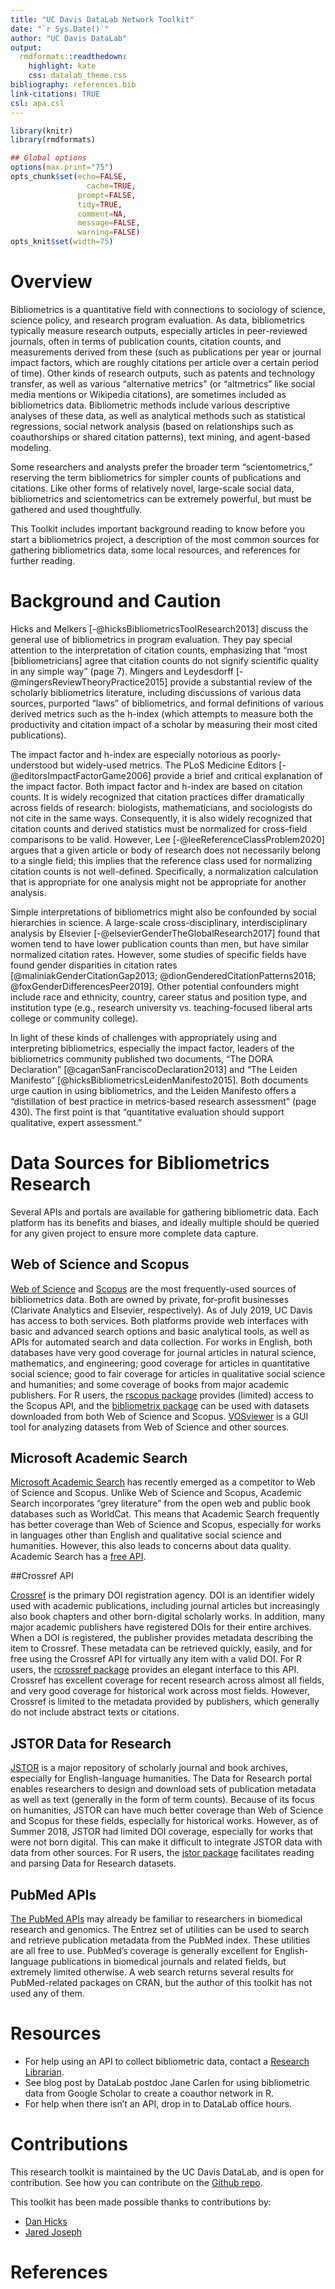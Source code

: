 ```yaml
---
title: "UC Davis DataLab Network Toolkit"
date: "`r Sys.Date()`"
author: "UC Davis DataLab"
output:
  rmdformats::readthedown:
    highlight: kate
    css: datalab_theme.css
bibliography: references.bib
link-citations: TRUE
csl: apa.csl
---
```


```r
library(knitr)
library(rmdformats)

## Global options
options(max.print="75")
opts_chunk$set(echo=FALSE,
	             cache=TRUE,
               prompt=FALSE,
               tidy=TRUE,
               comment=NA,
               message=FALSE,
               warning=FALSE)
opts_knit$set(width=75)
```

# Overview

Bibliometrics is a quantitative field with connections to sociology of science, science policy, and research program evaluation. As data, bibliometrics typically measure research outputs, especially articles in peer-reviewed journals, often in terms of publication counts, citation counts, and measurements derived from these (such as publications per year or journal impact factors, which are roughly citations per article over a certain period of time). Other kinds of research outputs, such as patents and technology transfer, as well as various "alternative metrics" (or "altmetrics" like social media mentions or Wikipedia citations), are sometimes included as bibliometrics data. Bibliometric methods include various descriptive analyses of these data, as well as analytical methods such as statistical regressions, social network analysis (based on relationships such as coauthorships or shared citation patterns), text mining, and agent-based modeling.

Some researchers and analysts prefer the broader term "scientometrics," reserving the term bibliometrics for simpler counts of publications and citations. Like other forms of relatively novel, large-scale social data, bibliometrics and scientometrics can be extremely powerful, but must be gathered and used thoughtfully.

This Toolkit includes important background reading to know before you start a bibliometrics project, a description of the most common sources for gathering bibliometrics data, some local resources, and references for further reading.

# Background and Caution

Hicks and Melkers [-@hicksBibliometricsToolResearch2013] discuss the general use of bibliometrics in program evaluation. They pay special attention to the interpretation of citation counts, emphasizing that "most [bibliometricians] agree that citation counts do not signify scientific quality in any simple way" (page 7). Mingers and Leydesdorff [-@mingersReviewTheoryPractice2015] provide a substantial review of the scholarly bibliometrics literature, including discussions of various data sources, purported "laws" of bibliometrics, and formal definitions of various derived metrics such as the h-index (which attempts to measure both the productivity and citation impact of a scholar by measuring their most cited publications).

The impact factor and h-index are especially notorious as poorly-understood but widely-used metrics. The PLoS Medicine Editors [-@editorsImpactFactorGame2006] provide a brief and critical explanation of the impact factor. Both impact factor and h-index are based on citation counts. It is widely recognized that citation practices differ dramatically across fields of research: biologists, mathematicians, and sociologists do not cite in the same ways. Consequently, it is also widely recognized that citation counts and derived statistics must be normalized for cross-field comparisons to be valid. However, Lee [-@leeReferenceClassProblem2020] argues that a given article or body of research does not necessarily belong to a single field; this implies that the reference class used for normalizing citation counts is not well-defined. Specifically, a normalization calculation that is appropriate for one analysis might not be appropriate for another analysis.

Simple interpretations of bibliometrics might also be confounded by social hierarchies in science. A large-scale cross-disciplinary, interdisciplinary analysis by Elsevier [-@elsevierGenderTheGlobalResearch2017] found that women tend to have lower publication counts than men, but have similar normalized citation rates. However, some studies of specific fields have found gender disparities in citation rates [@maliniakGenderCitationGap2013; @dionGenderedCitationPatterns2018; @foxGenderDifferencesPeer2019]. Other potential confounders might include race and ethnicity, country, career status and position type, and institution type (e.g., research university vs. teaching-focused liberal arts college or community college).

In light of these kinds of challenges with appropriately using and interpreting bibliometrics, especially the impact factor, leaders of the bibliometrics community published two documents, "The DORA Declaration" [@caganSanFranciscoDeclaration2013] and "The Leiden Manifesto" [@hicksBibliometricsLeidenManifesto2015]. Both documents urge caution in using bibliometrics, and the Leiden Manifesto offers a "distillation of best practice in metrics-based research assessment" (page 430). The first point is that "quantitative evaluation should support qualitative, expert assessment."

# Data Sources for Bibliometrics Research

Several APIs and portals are available for gathering bibliometric data. Each platform has its benefits and biases, and ideally multiple should be queried for any given project to ensure more complete data capture.

## Web of Science and Scopus

[Web of Science](https://webofknowledge.com/) and [Scopus](https://scopus.com/) are the most frequently-used sources of bibliometrics data. Both are owned by private, for-profit businesses (Clarivate Analytics and Elsevier, respectively). As of July 2019, UC Davis has access to both services. Both platforms provide web interfaces with basic and advanced search options and basic analytical tools, as well as APIs for automated search and data collection. For works in English, both databases have very good coverage for journal articles in natural science, mathematics, and engineering; good coverage for articles in quantitative social science; good to fair coverage for articles in qualitative social science and humanities; and some coverage of books from major academic publishers. For R users, the [rscopus package](https://cran.r-project.org/package=rscopus) provides (limited) access to the Scopus API, and the [bibliometrix package](https://cran.r-project.org/package=bibliometrix) can be used with datasets downloaded from both Web of Science and Scopus. [VOSviewer](https://www.vosviewer.com/) is a GUI tool for analyzing datasets from Web of Science and other sources.

## Microsoft Academic Search

[Microsoft Academic Search](https://academic.microsoft.com/home) has recently emerged as a competitor to Web of Science and Scopus. Unlike Web of Science and Scopus, Academic Search incorporates "grey literature" from the open web and public book databases such as WorldCat. This means that Academic Search frequently has better coverage than Web of Science and Scopus, especially for works in languages other than English and qualitative social science and humanities. However, this also leads to concerns about data quality. Academic Search has a [free API](https://docs.microsoft.com/en-us/azure/cognitive-services/academic-knowledge/home).

##Crossref API

[Crossref](https://github.com/CrossRef/rest-api-doc) is the primary DOI registration agency. DOI is an identifier widely used with academic publications, including journal articles but increasingly also book chapters and other born-digital scholarly works. In addition, many major academic publishers have registered DOIs for their entire archives. When a DOI is registered, the publisher provides metadata describing the item to Crossref. These metadata can be retrieved quickly, easily, and for free using the Crossref API for virtually any item with a valid DOI. For R users, the [rcrossref package](https://cran.r-project.org/package=rcrossref) provides an elegant interface to this API. Crossref has excellent coverage for recent research across almost all fields, and very good coverage for historical work across most fields. However, Crossref is limited to the metadata provided by publishers, which generally do not include abstract texts or citations.

## JSTOR Data for Research

[JSTOR](https://www.jstor.org/dfr/) is a major repository of scholarly journal and book archives, especially for English-language humanities. The Data for Research portal enables researchers to design and download sets of publication metadata as well as text (generally in the form of term counts). Because of its focus on humanities, JSTOR can have much better coverage than Web of Science and Scopus for these fields, especially for historical works. However, as of Summer 2018, JSTOR had limited DOI coverage, especially for works that were not born digital. This can make it difficult to integrate JSTOR data with data from other sources. For R users, the [jstor package](https://cran.r-project.org/package=jstor) facilitates reading and parsing Data for Research datasets.

## PubMed APIs

[The PubMed APIs](https://www.ncbi.nlm.nih.gov/home/develop/api/) may already be familiar to researchers in biomedical research and genomics. The Entrez set of utilities can be used to search and retrieve publication metadata from the PubMed index. These utilities are all free to use. PubMed's coverage is generally excellent for English-language publications in biomedical journals and related fields, but extremely limited otherwise. A web search returns several results for PubMed-related packages on CRAN, but the author of this toolkit has not used any of them.

# Resources

* For help using an API to collect bibliometric data, contact a [Research Librarian](https://www.library.ucdavis.edu/service/researchsupport/).
* See blog post by DataLab postdoc Jane Carlen for using bibliometric data from Google Scholar to create a coauthor network in R.
* For help when there isn’t an API, drop in to DataLab office hours.

# Contributions

This research toolkit is maintained by the UC Davis DataLab, and is open for contribution. See how you can contribute on the [Github repo](https://github.com/ucdavisdatalab/research-toolkits).

This toolkit has been made possible thanks to contributions by:

* [Dan Hicks](https://dhicks.github.io/)
* [Jared Joseph](https://jnjoseph.com/)

# References